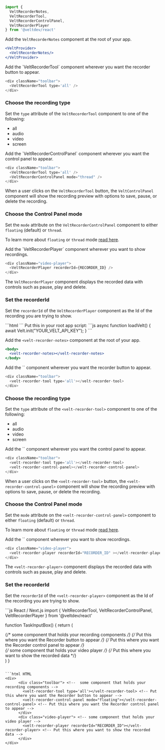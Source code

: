 


<Tabs>
  <Tab title="React / Next.js">


<Steps>

<Step title="Import Velt Recorder components from @veltdev/react">

```jsx
import { 
  VeltRecorderNotes, 
  VeltRecorderTool, 
  VeltRecorderControlPanel, 
  VeltRecorderPlayer 
} from '@veltdev/react'
```

</Step>

<Step title="Add the VeltRecorderNotes component">

Add the `VeltRecorderNotes` component at the root of your app.

```jsx
<VeltProvider>
  <VeltRecorderNotes/>
</VeltProvider>
```


</Step>

<Step title="Add the VeltRecorderTool component">
Add the `VeltRecorderTool` component wherever you want the recorder button to appear. 


```js
<div className="toolbar">
  <VeltRecorderTool type='all' />
</div>
```

### Choose the recording type

Set the `type` attribute of the `VeltRecorderTool` component to one of the following:
 - all
 - audio 
 - video
 - screen


</Step>


<Step title="Add the VeltRecorderControlPanel component">
Add the `VeltRecorderControlPanel` component wherever you want the control panel to appear.

```js
<div className="toolbar">
  <VeltRecorderTool type='all' />
  <VeltRecorderControlPanel mode="thread" />
</div>
```

When a user clicks on the `VeltRecorderTool` button, the `VeltControlPanel` component will show the recording preview with options to save, pause, or delete the recording.

### Choose the Control Panel mode
Set the `mode` attribute on the `VeltRecorderControlPanel` component to either `floating` (default) or `thread`. 

To  learn more about `floating` or `thread` mode [read here](/async-collaboration/recorder/customize-behavior/velt-recorder-control-panel).

</Step>


<Step title="Add the VeltRecorderPlayer component">
Add the `VeltRecorderPlayer` component wherever you want to show recordings.

```js
<div className="video-player">
  <VeltRecorderPlayer recorderId={RECORDER_ID} />
</div>
```

The `VeltRecorderPlayer` component displays the recorded data with controls such as pause, play and delete.

### Set the recorderId
Set the `recorderId` of the `VeltRecorderPlayer` component as the Id of the recording you are trying to show.



</Step>


</Steps>






  </Tab>
  
  <Tab title="HTML">
<Steps>
<Step title="Import the Velt Script tag">
```html
<script type="module" src="https://cdn.jsdelivr.net/npm/@veltdev/sdk@latest/velt.js" onload="loadVelt()"></script>
```
</Step>

<Step title="Initialize with your API Key">
Put this in your root app script:
```js
async function loadVelt() {
    await Velt.init("YOUR_VELT_API_KEY");
}
```
</Step>

<Step title="Add the <velt-recorder-notes> component">

Add the `<velt-recorder-notes>` component at the root of your app.

```jsx
<body>
  <velt-recorder-notes></velt-recorder-notes>
</body>
```


</Step>

<Step title="Add the <velt-recorder-tool> component">
Add the `<velt-recorder-tool>` component wherever you want the recorder button to appear. 


```js
<div className="toolbar">
  <velt-recorder-tool type='all'></velt-recorder-tool>
</div>
```

### Choose the recording type

Set the `type` attribute of the `<velt-recorder-tool>` component to one of the following:
 - all
 - audio 
 - video
 - screen


</Step>


<Step title="Add the <velt-recorder-control-panel> component">
Add the `<velt-recorder-control-panel>` component wherever you want the control panel to appear.

```js
<div className="toolbar">
  <velt-recorder-tool type='all'></velt-recorder-tool>
  <velt-recorder-control-panel></velt-recorder-control-panel>
</div>
```

When a user clicks on the `<velt-recorder-tool>` button, the `<velt-recorder-control-panel>` component will show the recording preview with options to save, pause, or delete the recording.

### Choose the Control Panel mode
Set the `mode` attribute on the `<velt-recorder-control-panel>` component to either `floating` (default) or `thread`. 

To  learn more about `floating` or `thread` mode [read here](/async-collaboration/recorder/customize-behavior/velt-recorder-control-panel).
</Step>


<Step title="Add the <velt-recorder-player> component">
Add the `<velt-recorder-player>` component wherever you want to show recordings.

```js
<div className="video-player">
  <velt-recorder-player recorderId="RECORDER_ID" ></velt-recorder-player> 
</div>
```

The `<velt-recorder-player>` component displays the recorded data with controls such as pause, play and delete.

### Set the recorderId
Set the `recorderId` of the `<velt-recorder-player>` component as the Id of the recording you are trying to show.



</Step>


</Steps>


  </Tab>
</Tabs>



<RequestExample>
```js React / Next.js
import { VeltRecorderTool, VeltRecorderControlPanel, VeltRecorderPlayer } from '@veltdev/react'

function TaskInputBox() {
    return (
      <div className="toolbar"> {/* some component that holds your recording components */}
        <VeltRecorderTool type='all' /> {/* Put this where you want the Recorder button to appear */}
        <VeltRecorderControlPanel mode="floating" /> {/* Put this where you want the Recorder control panel to appear */}
      </div>
      <div className="video-player"> {/* some component that holds your video player */}
        <VeltRecorderPlayer recorderId={RECORDER_ID} /> {/* Put this where you want to show the recorded data */}
      </div>
    )
}
```

```html HTML
<div>
      <div class="toolbar"> <!--  some component that holds your recording components -->
        <velt-recorder-tool type='all'></velt-recorder-tool> <!-- Put this where you want the Recorder button to appear -->
        <velt-recorder-control-panel mode="floating"></velt-recorder-control-panel> <!-- Put this where you want the Recorder control panel to appear -->
      </div>
      <div class="video-player"> <!-- some component that holds your video player -->
        <velt-recorder-player recorderId="RECORDER_ID"></velt-recorder-player> <!-- Put this where you want to show the recorded data -->
      </div>
</div>
```
</RequestExample>

